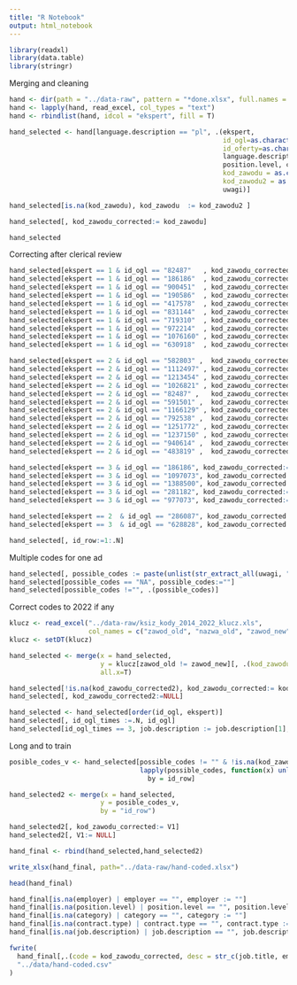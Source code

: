 ```yaml
---
title: "R Notebook"
output: html_notebook
---
```


```r
library(readxl)
library(data.table)
library(stringr)
```

Merging and cleaning

```r
hand <- dir(path = "../data-raw", pattern = "*done.xlsx", full.names = T)
hand <- lapply(hand, read_excel, col_types = "text")
hand <- rbindlist(hand, idcol = "ekspert", fill = T)

hand_selected <- hand[language.description == "pl", .(ekspert, 
                                                      id_ogl=as.character(as.integer(ID_unit)), 
                                                      id_oferty=as.character(as.integer(id_oferty)), 
                                                      language.description, job.title, employer, region, job.type, 
                                                      position.level, category, contract.type, job.description, 
                                                      kod_zawodu = as.character(as.integer(`kod zawodu`)), 
                                                      kod_zawodu2 = as.character(as.integer(kod)),
                                                      uwagi)]

hand_selected[is.na(kod_zawodu), kod_zawodu  := kod_zawodu2 ]

hand_selected[, kod_zawodu_corrected:= kod_zawodu]

hand_selected
```

Correcting after clerical review

```r
hand_selected[ekspert == 1 & id_ogl == "82487"   , kod_zawodu_corrected:= "331203"]
hand_selected[ekspert == 1 & id_ogl == "186186"  , kod_zawodu_corrected:= "921490"]
hand_selected[ekspert == 1 & id_ogl == "900451"  , kod_zawodu_corrected:= "251202"]
hand_selected[ekspert == 1 & id_ogl == "190586"  , kod_zawodu_corrected:= "818990"]
hand_selected[ekspert == 1 & id_ogl == "417578"  , kod_zawodu_corrected:= "244001"]
hand_selected[ekspert == 1 & id_ogl == "831144"  , kod_zawodu_corrected:= "228203"]
hand_selected[ekspert == 1 & id_ogl == "719310"  , kod_zawodu_corrected:= "721405"]
hand_selected[ekspert == 1 & id_ogl == "972214"  , kod_zawodu_corrected:= "228203"]
hand_selected[ekspert == 1 & id_ogl == "1076160" , kod_zawodu_corrected:= "251401"]
hand_selected[ekspert == 1 & id_ogl == "630918"  , kod_zawodu_corrected:= "833202"]

hand_selected[ekspert == 2 & id_ogl == "582803" ,  kod_zawodu_corrected := "242390"]
hand_selected[ekspert == 2 & id_ogl == "1112497" , kod_zawodu_corrected := "242230"]
hand_selected[ekspert == 2 & id_ogl == "1213454" , kod_zawodu_corrected := "817290"]
hand_selected[ekspert == 2 & id_ogl == "1026821" , kod_zawodu_corrected := "311803"]
hand_selected[ekspert == 2 & id_ogl == "82487" ,   kod_zawodu_corrected := "331203"]
hand_selected[ekspert == 2 & id_ogl == "591501" ,  kod_zawodu_corrected := "121904"]
hand_selected[ekspert == 2 & id_ogl == "1166129" , kod_zawodu_corrected := "933304"]
hand_selected[ekspert == 2 & id_ogl == "792538" ,  kod_zawodu_corrected := "244001"]
hand_selected[ekspert == 2 & id_ogl == "1251772" , kod_zawodu_corrected := "333401"]
hand_selected[ekspert == 2 & id_ogl == "1237150" , kod_zawodu_corrected := "331201"]
hand_selected[ekspert == 2 & id_ogl == "940614" ,  kod_zawodu_corrected := "818990"]
hand_selected[ekspert == 2 & id_ogl == "483819" ,  kod_zawodu_corrected := "411090"]

hand_selected[ekspert == 3 & id_ogl == "186186", kod_zawodu_corrected:=  "921401"]
hand_selected[ekspert == 3 & id_ogl == "1097073", kod_zawodu_corrected:= "325512"]
hand_selected[ekspert == 3 & id_ogl == "1388500", kod_zawodu_corrected:= "911207"]
hand_selected[ekspert == 3 & id_ogl == "281182", kod_zawodu_corrected:=  "814209"]
hand_selected[ekspert == 3 & id_ogl == "977073", kod_zawodu_corrected:=  "214102"]

hand_selected[ekspert == 2	& id_ogl == "286087", kod_zawodu_corrected := "821103"]
hand_selected[ekspert == 3	& id_ogl == "628828", kod_zawodu_corrected := "321401"]

hand_selected[, id_row:=1:.N]
```


Multiple codes for one ad

```r
hand_selected[, possible_codes := paste(unlist(str_extract_all(uwagi, "\\d{6}")),  collapse=", "), id_row]
hand_selected[possible_codes == "NA", possible_codes:=""]
hand_selected[possible_codes !="", .(possible_codes)]
```

Correct codes to 2022 if any

```r
klucz <- read_excel("../data-raw/ksiz_kody_2014_2022_klucz.xls", 
                    col_names = c("zawod_old", "nazwa_old", "zawod_new", "nazwa_new"), skip = 1, col_types = "text")
klucz <- setDT(klucz)
```

```r
hand_selected <- merge(x = hand_selected,
                       y = klucz[zawod_old != zawod_new][, .(kod_zawodu_corrected = zawod_old,  kod_zawodu_corrected2 = zawod_new)],
                       all.x=T)

hand_selected[!is.na(kod_zawodu_corrected2), kod_zawodu_corrected:= kod_zawodu_corrected2]
hand_selected[, kod_zawodu_corrected2:=NULL]

hand_selected <- hand_selected[order(id_ogl, ekspert)]
hand_selected[, id_ogl_times :=.N, id_ogl]
hand_selected[id_ogl_times == 3, job.description := job.description[1], ekspert]


```

Long and to train

```r
posible_codes_v <- hand_selected[possible_codes != "" & !is.na(kod_zawodu_corrected),  
                                 lapply(possible_codes, function(x) unlist(tstrsplit(x, ","))), 
                                   by = id_row]

hand_selected2 <- merge(x = hand_selected,
                       y = posible_codes_v,
                       by = "id_row")

hand_selected2[, kod_zawodu_corrected:= V1]
hand_selected2[, V1:= NULL]

hand_final <- rbind(hand_selected,hand_selected2)

write_xlsx(hand_final, path="../data-raw/hand-coded.xlsx")

head(hand_final)
```

```r
hand_final[is.na(employer) | employer == "", employer := ""]
hand_final[is.na(position.level) | position.level == "", position.level := ""]
hand_final[is.na(category) | category == "", category := ""]
hand_final[is.na(contract.type) | contract.type == "", contract.type := ""]
hand_final[is.na(job.description) | job.description == "", job.description := ""]

fwrite(
  hand_final[,.(code = kod_zawodu_corrected, desc = str_c(job.title, employer, position.level, category, job.description, sep =" "))],
  "../data/hand-coded.csv"
)
```

